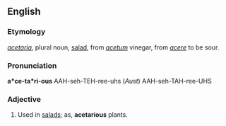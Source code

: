 ==English==

===Etymology===
{{etyl|la}} ''[[acetaria]]'', plural noun, [[salad]], from ''[[acetum]]'' vinegar, from ''[[acere]]'' to be sour.

===Pronunciation===
'''a*ce-ta*ri-ous'''
AAH-seh-TEH-ree-uhs (''Aust'') AAH-seh-TAH-ree-UHS

===Adjective===
{{en-adj}}

# Used in [[salads]]; as, '''acetarious''' plants.